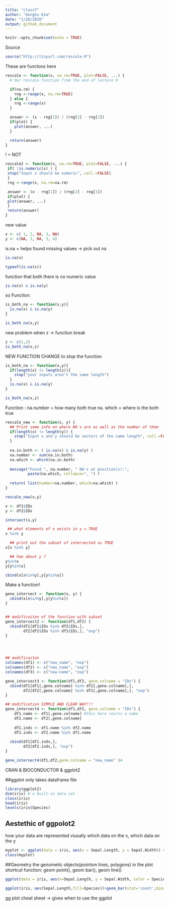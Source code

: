 ```yaml
---
title: "class7"
author: "DongSu Kim"
date: "1/28/2020"
output: github_document
---
```


```r
knitr::opts_chunk$set(echo = TRUE)
```
Source
```r
source("http://tinyurl.com/rescale-R")
```


These are functons here
```r
rescale <- function(x, na.rm=TRUE, plot=FALSE, ...) {
  # Our rescale function from the end of lecture 9

  if(na.rm) {
    rng <-range(x, na.rm=TRUE)
  } else {
    rng <-range(x)
  }

  answer <- (x - rng[1]) / (rng[2] - rng[1])
  if(plot) { 
    plot(answer, ...) 
  }

  return(answer)
}
```
! = NOT

```r
rescale2 <- function(x, na.rm=TRUE, plot=FALSE, ...) {
 if( !is.numeric(x) ) {
 stop("Input x should be numeric", call.=FALSE)
 }
 rng <-range(x, na.rm=na.rm)

 answer <- (x - rng[1]) / (rng[2] - rng[1])
 if(plot) {
 plot(answer, ...)
 }
 return(answer)
}

```

new value
```r
x <- c( 1, 2, NA, 3, NA)
y <- c(NA, 3, NA, 3, 4)
```

is.na = helps found missing values -> pick out na 
```r
is.na(x)

typeof(is.na(x))
```

function that both there is no numeric value 
```r
is.na(x) & is.na(y)
```

so Function: 
```r
is_both_na <- function(x,y){
  is.na(x) & is.na(y)
}

is_both_na(x,y)
```

new problem when z -> function break

```r
z <- c(1,1)
is_both_na(x,z)
```

NEW FUNCTION CHANGE to stop the function
```r
is_both_na <- function(x,y){
  if(length(x) != length(z)){
    stop("your inputs aren't the same length")
  }
  is.na(x) & is.na(y)
}

is_both_na(x,z)

```
Function : na.number = how many both true 
            na. which = where is the both true 
```r
rescale_new <- function(x, y) {
  ## Print some info on where NA's are as well as the number of them 
  if(length(x) != length(y)) {
    stop("Input x and y should be vectors of the same length", call.=FALSE)
  }
  
  na.in.both <- ( is.na(x) & is.na(y) )
  na.number <- sum(na.in.both)
  na.which <- which(na.in.both)
  
  message("Found ", na.number, " NA's at position(s):", 
          paste(na.which, collapse=", ") ) 
  
  return( list(number=na.number, which=na.which) )
}

rescale_new(x,y)

```

```r
x <- df1$IDs
y <- df2$IDs

intersect(x,y)

 ## what elements of x exists in y = TRUE 
x %in% y

  ## print out the subset of intersected as TRUE
x[x %in% y]

  ## how about y ?
y%in%x
y[y%in%x]

cbind(x[x%in%y],y[y%in%x])
```

Make a function!
```r
gene_intersect <- function(x, y) {
  cbind(x[x%in%y],y[y%in%x])
}


## modificaiton of the function with subset 
gene_intersect2 <- function(df1,df2) {
  cbind(df1[df1$IDs %in% df2$IDs,],
        df2[df2$IDs %in% df1$IDs,], "exp")
}




## modificaiton
colnames(df1) <- c("new_name", "exp")
colnames(df2) <- c("new_name", "exp")
colnames(df3) <- c("new-name", "exp")

gene_intersect3 <- function(df1,df2, gene.colname = "IDs") {
  cbind(df1[df1[,gene.colname] %in% df2[,gene.colname],],
        df2[df2[,gene.colname] %in% df1[,gene.colname],], "exp")
}

## modification SIMPLE AND CLEAR WAY!!!
gene_intersect4 <- function(df1,df2, gene.colname = "IDs") {
    df1.name <- df1[,gene.colname] #this here reurns a name
    df2.name <- df2[,gene.colname]
    
    df1.inds <- df1.name %in% df2.name
    df2.inds <- df2.name %in% df1.name
    
  cbind(df1[df1.inds,],
        df2[df2.inds,], "exp")
}

gene_intersect4(df1,df2,gene.colname = "new_name" )4
```

CRAN & BIOCONDUCTOR & ggplot2

##ggplot only takes dataframe file 

```r
library(ggplot2)
dim(iris) # a built-in data set
class(iris)
head(iris)
levels(iris$Species)
```
## Aestethic of ggpolot2 
how your data are represented viusally 
which data on the x, which data on the y

```r
myplot <- ggplot(data = iris, aes(x = Sepal.Length, y = Sepal.Width)) #initialize a ggplot object 
class(myplot)
```

##Geometry
the genometic objects(pointsm lines, polygons) in the plot
shortcut function: geom point(), geom bar(), geom line()
```r
ggplot(data = iris, aes(x=Sepal.Length, y = Sepal.Width, color = Species))+ geom_point(aes(shape = Species), size=2) + geom_smooth(method = "lm")
```

```r
ggplot(iris, aes(Sepal.Length,fill=Species))+geom_bar(stat='count',binwidth = 0.3,alpha=0.7)
```


gg plot cheat sheet -> gives when to use the ggplot 